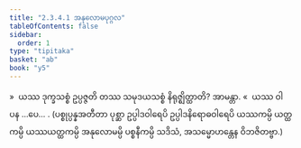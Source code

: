```yaml
---
title: "2.3.4.1 အနုလောမပုဂ္ဂလ"
tableOfContents: false
sidebar:
  order: 1
type: "tipitaka"
basket: "ab"
book: "y5"
---
```



<DynamicBreadcrumb />

<Division number="153" book="y5" e="ch" v="33" p="257">

<Paragraph number="736" book="y5">
»  ယဿ ဒုက္ခသစ္စံ ဥပ္ပဇ္ဇတိ တဿ သမုဒယသစ္စံ နိရုဇ္ဈိတ္ထာတိ? အာမန္တာ.
</Paragraph>

<Paragraph number="737" book="y5">
«  ယဿ ဝါ ပန …ပေ… .
</Paragraph>

<Paragraph number="738" book="y5">
(ပစ္စုပ္ပန္နအတီတာ ပုစ္ဆာ ဥပ္ပါဒဝါရေပိ ဥပ္ပါဒနိရောဓဝါရေပိ ယဿကမ္ပိ ယတ္ထကမ္ပိ ယဿယတ္ထကမ္ပိ အနုလောမမ္ပိ ပစ္စနီကမ္ပိ သဒိသံ, အသမ္မောဟန္တေန ဝိဘဇိတဗ္ဗာ.)
</Paragraph>
</Division>